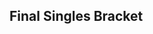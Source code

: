 {{DISPLAYTITLE:Pound V.5: ''Melee'' Singles Bracket}}{{SetGame|melee}}
{{tabs static
|name1=Overview
|link1=Pound/V.5/Melee
|name2=Singles Bracket
|link2=Pound/V.5/Melee/Singles Bracket
|name3=Doubles Bracket
|link3=Pound/V.5/Melee/Doubles Bracket
|This=2
}}
<onlyinclude>
==Final Singles Bracket==
{{4DE4SSmwBracket
|tourneylink=Pound/V.5/Melee
|tourneyname=Pound V.5
|l1placement=7-8
|l2placement=5-6
|l3placement=4
|l4placement=3
|r5loserplacement=2
|r5winnerplacement=1
|disableheads=true
|export_score=true
|column-width=140

<!-- WINNERS BRACKET -->
|r2m1p1=Mew2King |r2m1p1flag=us |r2m1p1score=3
|r2m1p2=Cactuar |r2m1p2flag=us |r2m1p2score=1
|r2m1win=1
|r2m1p1char1=sheik |r2m1p2char1=fox |r2m1p1stock1=0 |r2m1p2stock1=1 |r2m1win1=2 |r2m1stage1=Battlefield
|r2m1p1char2=marth |r2m1p2char2=fox |r2m1p1stock2=2 |r2m1p2stock2=0 |r2m1win2=1 |r2m1stage2=Final Destination
|r2m1p1char3=sheik |r2m1p2char3=fox |r2m1p1stock3=1 |r2m1p2stock3=0 |r2m1win3=1 |r2m1stage3=Dream Land
|r2m1p1char4=sheik |r2m1p2char4=fox |r2m1p1stock4=2 |r2m1p2stock4=0 |r2m1win4=1 |r2m1stage4=Dream Land
|r2m1date=November 9, 2013
|r2m1details={{BracketMatchDetails|reddit=|comment=|vod=https://youtu.be/W9TXYoeTBpY}}

|r2m2p1=Mango |r2m2p1flag=us |r2m2p1score={{win}}
|r2m2p2=Chillindude |r2m2p2flag=us |r2m2p2score=
|r2m2win=1
|r2m2p1char1=cf |r2m2p2char1=fox |r2m2p1stock1=1 |r2m2p2stock1=0 |r2m2win1=1 |r2m2stage1=Dream Land
|r2m2p1char2=cf |r2m2p2char2=fox |r2m2p1stock2=0 |r2m2p2stock2=1 |r2m2win2=2 |r2m2stage2=Final Destination
|r2m2p1char3=cf |r2m2p2char3=fox |r2m2p1stock3= |r2m2p2stock3= |r2m2win3= |r2m2stage3=Pokémon Stadium
|r2m2date=November 9, 2013
|r2m2details={{BracketMatchDetails|reddit=|comment=The VOD is incomplete.|vod=https://youtu.be/dkiFATCIs5g}}

|r4m1p1=Mew2King |r4m1p1flag=us |r4m1p1score=3
|r4m1p2=Mango |r4m1p2flag=us |r4m1p2score=0
|r4m1win=1
|r4m1date=November 9, 2013
|r4m1p1char1=sheik |r4m1p2char1=cf |r4m1p1stock1=3 |r4m1p2stock1=0 |r4m1win1=1 |r4m1stage1=Dream Land
|r4m1p1char2=sheik |r4m1p2char2=cf |r4m1p1stock2=1 |r4m1p2stock2=0 |r4m1win2=1 |r4m1stage2=Dream Land
|r4m1p1char3=sheik |r4m1p2char3=cf |r4m1p1stock3=4 |r4m1p2stock3=0 |r4m1win3=1 |r4m1stage3=Dream Land
|r4m1details={{BracketMatchDetails|preview=|lrthread=|interview=|recap=|comment=|live=|vod=https://youtu.be/b3BJD0i8zMo}}

<!-- LOSERS BRACKET -->
|l1m1p1=Vist |l1m1p1flag=us |l1m1p1score=2
|l1m1p2=Plank |l1m1p2flag=us |l1m1p2score=1
|l1m1win=1
|l1m1p1char1=luigi |l1m1p2char1=sheik |l1m1p1stock1=0 |l1m1p2stock1=1 |l1m1win1=2 |l1m1stage1=Fountain of Dreams
|l1m1p1char2=luigi |l1m1p2char2=sheik |l1m1p1stock2=3 |l1m1p2stock2=0 |l1m1win2=1 |l1m1stage2=Dream Land
|l1m1p1char3=luigi |l1m1p2char3=sheik |l1m1p1stock3=1 |l1m1p2stock3=0 |l1m1win3=1 |l1m1stage3=Battlefield
|l1m1date=November 9, 2013
|l1m1details={{BracketMatchDetails|reddit=|comment=|vod=https://youtu.be/gLQRXMD2m4s}}

|l1m2p1=Abate |l1m2p1flag=us |l1m2p1score={{win}}
|l1m2p2=Mafia |l1m2p2flag=us |l1m2p2score=
|l1m2win=1

|l2m1p1=Chillindude |l2m1p1flag=us |l2m1p1score=2
|l2m1p2=Vist |l2m1p2flag=us |l2m1p2score=0
|l2m1win=1
|l2m1p1char1=fox |l2m1p2char1=luigi |l2m1p1stock1=2 |l2m1p2stock1=0 |l2m1win1=1 |l2m1stage1=Final Destination
|l2m1p1char2=fox |l2m1p2char2=luigi |l2m1p1stock2=1 |l2m1p2stock2=0 |l2m1win2=1 |l2m1stage2=Fountain of Dreams
|l2m1date=November 9, 2013
|l2m1details={{BracketMatchDetails|reddit=|comment=|vod=https://youtu.be/lENTIihUrUU}}

|l2m2p1=Cactuar |l2m2p1flag=us |l2m2p1score=1
|l2m2p2=Abate |l2m2p2flag=us |l2m2p2score=2
|l2m2win=2
|l2m2p1char1=fox |l2m2p2char1=luigi |l2m2p1stock1=1 |l2m2p2stock1=0 |l2m2win1=1 |l2m2stage1=Yoshi's Story
|l2m2p1char2=fox |l2m2p2char2=luigi |l2m2p1stock2=0 |l2m2p2stock2=1 |l2m2win2=2 |l2m2stage2=Battlefield
|l2m2p1char3=fox |l2m2p2char3=luigi |l2m2p1stock3=0 |l2m2p2stock3=1 |l2m2win3=2 |l2m2stage3=Dream Land
|l2m2date=November 9, 2013
|l2m2details={{BracketMatchDetails|reddit=|comment=|vod=https://youtu.be/O4HAlZ0EkXQ}}

|l3m1p1=Chillindude |l3m1p1flag=us |l3m1p1score=3
|l3m1p2=Abate |l3m1p2flag=us |l3m1p2score=0
|l3m1win=1
|l3m1p1char1=fox |l3m1p2char1=luigi |l3m1p1stock1=2 |l3m1p2stock1=0 |l3m1win1=1 |l3m1stage1=Yoshi's Story
|l3m1p1char2=fox |l3m1p2char2=luigi |l3m1p1stock2=1 |l3m1p2stock2=0 |l3m1win2=1 |l3m1stage2=Battlefield
|l3m1p1char3=fox |l3m1p2char3=luigi |l3m1p1stock3=1 |l3m1p2stock3=0 |l3m1win3=1 |l3m1stage3=Battlefield
|l3m1date=November 9, 2013
|l3m1details={{BracketMatchDetails|preview=|lrthread=|interview=|recap=|comment=|live=|vod=https://youtu.be/Kx-f24du9Fg}}

<!-- LOSERS FINALS -->
|l4m1p1=Mango |l4m1p1flag=us |l4m1p1score=3
|l4m1p2=Chillindude |l4m1p2flag=us |l4m1p2score=2
|l4m1win=1
|l4m1p1char1=cf |l4m1p2char1=fox |l4m1p1stock1=0 |l4m1p2stock1=1 |l4m1win1=2 |l4m1stage1=Yoshi's Story
|l4m1p1char2=cf |l4m1p2char2=fox |l4m1p1stock2=0 |l4m1p2stock2=1 |l4m1win2=2 |l4m1stage2=Dream Land
|l4m1p1char3=marth |l4m1p2char3=fox |l4m1p1stock3=3 |l4m1p2stock3=0 |l4m1win3=1 |l4m1stage3=Yoshi's Story
|l4m1p1char4=marth |l4m1p2char4=fox |l4m1p1stock4=2 |l4m1p2stock4=0 |l4m1win4=1 |l4m1stage4=Final Destination
|l4m1p1char5=marth |l4m1p2char5=fox |l4m1p1stock5=1 |l4m1p2stock5=0 |l4m1win5=1 |l4m1stage5=Pokémon Stadium
|l4m1date=November 9, 2013
|l4m1details={{BracketMatchDetails|preview=|lrthread=|interview=|recap=|comment=|live=|vod=https://youtu.be/AbArS_xkbCI}}

<!-- GRAND FINALS -->
|r5m1p1=Mew2King |r5m1p1flag=us |r5m1p1score=3
|r5m1p2=Mango |r5m1p2flag=us |r5m1p2score=1
|r5m1win=1
|r5m1date=November 9, 2013
|r5m1p1char1=sheik |r5m1p2char1=marth |r5m1p1stock1=1 |r5m1p2stock1=0 |r5m1win1=1 |r5m1stage1=Battlefield
|r5m1p1char2=sheik |r5m1p2char2=falco |r5m1p1stock2=1 |r5m1p2stock2=0 |r5m1win2=1 |r5m1stage2=Yoshi's Story
|r5m1p1char3=sheik |r5m1p2char3=falco |r5m1p1stock3=0 |r5m1p2stock3=1 |r5m1win3=2 |r5m1stage3=Yoshi's Story
|r5m1p1char4=marth |r5m1p2char4=falco |r5m1p1stock4=3 |r5m1p2stock4=0 |r5m1win4=1 |r5m1stage4=Final Destination
|r5m1details={{BracketMatchDetails|preview=|lrthread=|interview=|recap=|comment=|live=|vod=https://youtu.be/fE1ciQ_GTSM}}
|r5m1finished=true
}}
</onlyinclude>
